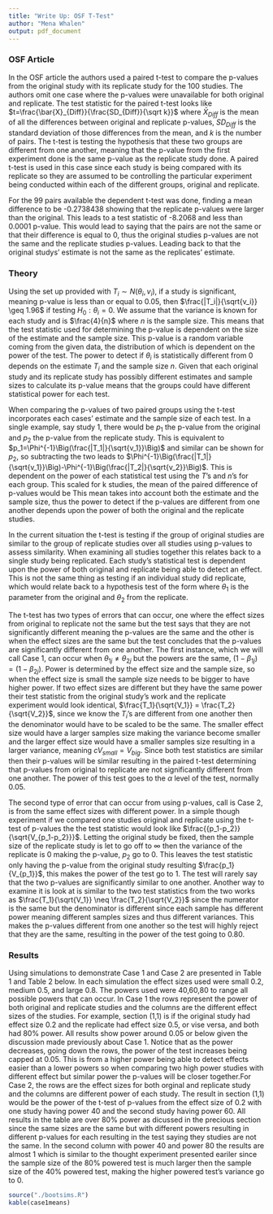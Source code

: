 ```yaml
---
title: "Write Up: OSF T-Test"
author: "Mena Whalen"
output: pdf_document
---
```


### OSF Article
 In the OSF article the authors used a paired t-test to compare the p-values from the original study with its replicate study for the 100 studies. The authors omit one case where the p-values were unavailable for both original and replicate. The test statistic for the paired t-test looks like $t=\frac{\bar{X}_{Diff}}{\frac{SD_{Diff}}{\sqrt k}}$ where $\bar{X}_{Diff}$ is the mean of all the differences between original and replicate p-values, $SD_{Diff}$ is the standard deviation of those differences from the mean, and $k$ is the number of pairs. The t-test is testing the hypothesis that these two groups are different from one another, meaning that the p-value from the first experiment done is the same p-value as the replicate study done. A paired t-test is used in this case since each study is being compared with its replicate so they are assumed to be controlling the particular experiment being conducted within each of the different groups, original and replicate.
 
 For the 99 pairs available the dependent t-test was done, finding a mean difference to be -0.2738438 showing that the replicate p-values were larger than the original. This leads to a test statistic of -8.2068 and less than 0.0001 p-value. This would lead to saying that the pairs are not the same or that their difference is equal to 0, thus the original studies p-values are not the same and the replicate studies p-values. Leading back to that the original studys' estimate is not the same as the replicates' estimate.
 
### Theory

 Using the set up provided with $T_i \sim N(\theta_i, v_i)$, if a study is significant, meaning p-value is less than or equal to 0.05, then $\frac{|T_i|}{\sqrt{v_i}} \geq 1.96$ if testing $H_0:\theta_i =0$. We assume that the variance is known for each study and is $\frac{4}{n}$ where $n$ is the sample size. This means that the test statistic used for determining the p-value is dependent on the size of the estimate and the sample size. This p-value is a random variable coming from the given data, the distribution of which is dependent on the power of the test. The power to detect if $\theta_i$ is statistically different from 0 depends on the estimate $T_i$ and the sample size $n$. Given that each original study and its replicate study has possibly different estimates and sample sizes to calculate its p-value means that the groups could have different statistical power for each test. 
 
 When comparing the p-values of two paired groups using the t-test incorporates each cases' estimate and the sample size of each test. In a single example, say study 1, there would be $p_1$ the p-value from the original and $p_2$ the p-value from the replicate study. This is equivalent to $p_1=\Phi^{-1}\Big(\frac{|T_1|}{\sqrt{v_1}}\Big)$ and similar can be shown for $p_2$, so subtracting the two leads to $\Phi^{-1}\Big(\frac{|T_1|}{\sqrt{v_1}}\Big)-\Phi^{-1}\Big(\frac{|T_2|}{\sqrt{v_2}}\Big)$. This is dependent on the power of each statistical test using the $T$'s and $n$'s for each group. This scaled for k studies, the mean of the paired difference of p-values would be 
\begin{align}
\frac{1}{k} \sum_j ^k \Big[ \Phi^{-1}\Big(\frac{|T_{1j}|}{\sqrt{v_{1j}}}\Big)-\Phi^{-1}\Big(\frac{|T_{2j}|}{\sqrt{v_{2j}}}\Big) \Big]
\end{align}
This mean takes into account both the estimate and the sample size, thus the power to detect if the p-values are different from one another depends upon the power of both the original and the replicate studies. 

 In the current situation the t-test is testing if the group of original studies are similar to the group of replicate studies over all studies using p-values to assess similarity. When examining all studies together this relates back to a single study being replicated. Each study's statistical test is dependent upon the power of both original and replicate being able to detect an effect. This is not the same thing as testing if an individual study did replicate, which would relate back to a hypothesis test of the form 
 \begin{align}
 H_0: \theta_1 = \theta_2 \hspace{1cm} H_A: \theta_1 \neq \theta_2
 \end{align}
where $\theta_1$ is the parameter from the original and $\theta_2$ from the replicate. 

 The t-test has two types of errors that can occur, one where the effect sizes from original to replicate not the same but the test says that they are not significantly different meaning the p-values are the same and the other is when the effect sizes are the same but the test concludes that the p-values are significantly different from one another. The first instance, which we will call Case 1, can occur when $\theta_{1j} \neq \theta_{2j}$ but the powers are the same, $(1-\beta_{1j}) = (1-\beta_{2j})$. Power is determined by the effect size and the sample size, so when the effect size is small the sample size needs to be bigger to have higher power. If two effect sizes are different but they have the same power their test statistic from the original study's work and the replicate experiment would look identical, $\frac{T_1}{\sqrt{V_1}} = \frac{T_2}{\sqrt{V_2}}$, since we know the $T_i$'s are different from one another then the denominator  would have to be scaled to be the same. The smaller effect size would have a larger samples size making the variance become smaller and the larger effect size would have a smaller samples size resulting in a larger variance, meaning $cV_{small}=V_{big}$. Since both test statistics are similar then their p-values will be similar resulting in the paired t-test determining that p-values from original to replicate are not significantly different from one another. The power of this test goes to the $\alpha$ level of the test, normally 0.05.
 
 The second type of error that can occur from using p-values, call is Case 2, is from the same effect sizes with different power. In a simple though experiment if we compared one studies original and replicate using the t-test of p-values the the test statistic would look like $\frac{{p_1-p_2}}{\sqrt{V_{p_1-p_2}}}$. Letting the original study be fixed, then the sample size of the replicate study is let to go off to $\infty$ then the variance of the replicate is 0 making the p-value, $p_2$ go to 0. This leaves the test statistic only having the p-value from the original study resulting $\frac{p_1}{V_{p_1}}$, this makes the power of the test go to 1. The test will rarely say that the two p-values are significantly similar to one another. Another way to examine it is look at is similar to the two test statistics from the two works as  $\frac{T_1}{\sqrt{V_1}} \neq \frac{T_2}{\sqrt{V_2}}$ since the numerator is the same but the denominator is different since each sample has different power meaning different samples sizes and thus different variances. This makes the p-values different from one another so the test will highly reject that they are the same, resulting in the power of the test going to 0.80.
 
 
### Results
 Using simulations to demonstrate Case 1 and Case 2 are presented in Table 1 and Table 2 below. In each simulation the effect sizes used were small 0.2, medium 0.5, and large 0.8. The powers used were 40,60,80 to range all possible powers that can occur. In Case 1 the rows represent the power of both original and replicate studies and the columns are the different effect sizes of the studies. For example, section (1,1) is if the original study had effect size 0.2 and the replicate had effect size 0.5, or vise versa, and both had 80% power. All results show power around 0.05 or below given the discussion made previously about Case 1. Notice that as the power decreases, going down the rows, the power of the test increases being capped at 0.05. This is from a higher power being able to detect effects easier than a lower powers so when comparing two high power studies with different effect but similar power the p-values will be closer together.For Case 2, the rows are the effect sizes for both orginal and replicate study and the columns are different power of each study. The result in section (1,1) would be the power of the t-test of p-values from the effect size of 0.2 with one study having power 40 and the second study having power 60. All results in the table are over 80% power as dicussed in the precious section since the same sizes are the same but with different powers resulting in different p-values for each resulting in the test saying they studies are not the same. In the second column with power 40 and power 80 the results are almost 1 which is similar to the thought experiment presented eariler since the sample size of the 80% powered test is much larger then the sample size of the 40% powered test, making the higher powered test's variance go to 0.
 
 
```r

source("./bootsims.R")
kable(case1means)

 
```
 
 